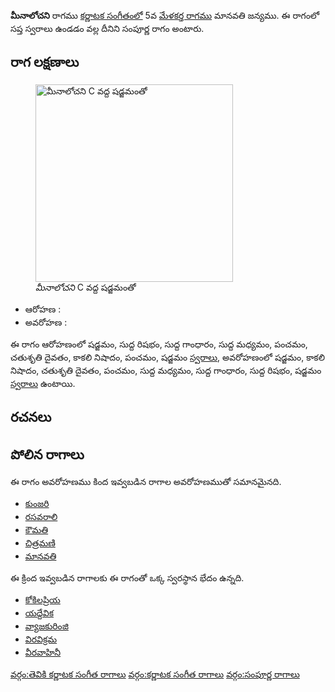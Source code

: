 {{Infobox ragam
	| name          	= మీనాలోచని
	| synonym	    	= 
	| mela          	= 
	| chakra        	= 
	| janaka        	= 
	| type          	= సంపూర్ణ
	| arohanam      	= {{svaraC|S|R1|G1|M1|P|D2|N3|P|S'}} 
	| avarohanam    	= {{svaraC|S'|N3|D2|P|M1|G1|R1|S}}
	| jeeva         	=
	| chhaya        	=
	| nyasa         	=
	| vishesha      	= 
	| equivalent  		= 
}}
{{కర్ణాటక సంగీత రాగాలు}}
'''మీనాలోచని''' రాగము [[కర్ణాటక సంగీతం]]లో 5వ [[మేళకర్త రాగము]] మానవతి జన్యము.  ఈ రాగంలో సప్త స్వరాలు ఉండడం వల్ల దీనిని సంపూర్ణ రాగం అంటారు.


==రాగ లక్షణాలు==
[[Image:minalocani_kb2wiki.png|thumb|right|316px|''మీనాలోచని'' C వద్ద షడ్జమంతో]]

* ఆరోహణ : {{svaraC|S|R1|G1|M1|P|D2|N3|P|S'}} 
* అవరోహణ : {{svaraC|S'|N3|D2|P|M1|G1|R1|S}}

ఈ రాగం ఆరోహణంలో షడ్జమం, సుద్ద  రిషభం, సుద్ద  గాంధారం, సుద్ద మధ్యమం, పంచమం, చతుశృతి దైవతం, కాకలి  నిషాదం, పంచమం, షడ్జమం [[స్వరాలు]], అవరోహణంలో షడ్జమం, కాకలి  నిషాదం, చతుశృతి దైవతం, పంచమం, సుద్ద మధ్యమం, సుద్ద  గాంధారం, సుద్ద  రిషభం, షడ్జమం [[స్వరాలు]] ఉంటాయి.

==రచనలు==



==పోలిన రాగాలు==
ఈ రాగం అవరోహణము కింద ఇవ్వబడిన రాగాల అవరోహణముతో సమానమైనది.
* [[కుంజరి]]
* [[రసవరాలి]]
* [[కౌమతి]]
* [[ చిత్రమణి]]
* [[మానవతి]]

ఈ క్రింద ఇవ్వబడిన రాగాలకు ఈ రాగంతో ఒక్క స్వరస్థాన భేదం ఉన్నది.
* [[కోకిలప్రియ]]
* [[యద్దేవిక]]
* [[వ్యాజకురింజి]]
* [[విరవిక్రమ]]
* [[వీరవాహినీ]]



[[వర్గం:తెవికి కర్ణాటక సంగీత రాగాలు]]
[[వర్గం:కర్ణాటక సంగీత రాగాలు]]
[[వర్గం:సంపూర్ణ రాగాలు]]